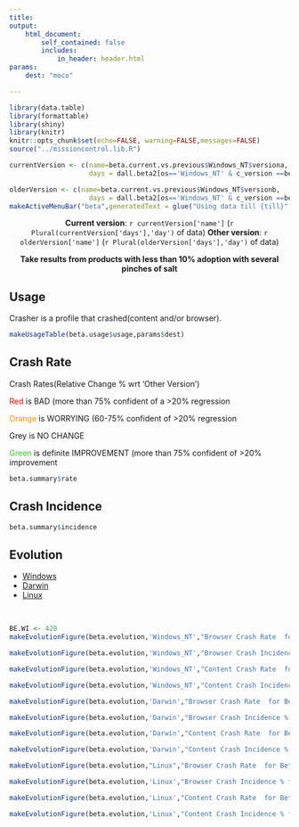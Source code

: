 ```yaml
---
title:
output:  
    html_document:
        self_contained: false
        includes:
            in_header: header.html
params:
    dest: "moco"

---
```



```r
library(data.table)
library(formattable)
library(shiny)
library(knitr)
knitr::opts_chunk$set(echo=FALSE, warning=FALSE,messages=FALSE)
source("../missioncontrol.lib.R")
```



<style type="text/css">


.main-container {
  max-width:100%;
  margin:0;
  padding:0;
}
a.nohover  {
  pointer-events: none;
  }
</style>

```r
currentVersion <- c(name=beta.current.vs.previous$Windows_NT$versiona,
                    days = dall.beta2[os=='Windows_NT' & c_version ==beta.current.vs.previous$Windows_NT$versiona, .N])

olderVersion <- c(name=beta.current.vs.previous$Windows_NT$versionb,
                    days = dall.beta2[os=='Windows_NT' & c_version ==beta.current.vs.previous$Windows_NT$versionb, .N])
makeActiveMenuBar("beta",generatedText = glue("Using data till {till}",till=dall.beta2[,max(date)]))
```



<div class = "row" style='text-align:center;'>
<div class = "col-md-6 col-md-offset-3">
<b>Current version</b>: `r currentVersion['name']` (`r Plural(currentVersion['days'],'day')`  of data) <b>Other version</b>: `r olderVersion['name']` (`r Plural(olderVersion['days'],'day')` of data)
</div>
</div>

<div class = "row" style='text-align:center;'>
<div class = "col-md-6 col-md-offset-3">
<b> Take results from products with less than 10% adoption with several pinches
of salt</b>
</div>
</div>



<div class = "row">

<div class = "col-md-2 col-md-offset-3">
<h2>Usage</h2>
<p class='notes'> Crasher is a profile that crashed(content and/or browser).</p>
</div>
<div class = "col-md-4">
```r
makeUsageTable(beta.usage$usage,params$dest)
```
</div>

</div>



<div class = "row">
<div class = "col-md-2 col-md-offset-3">
<h2>Crash Rate</h2>
<div class='notes'>
<p>Crash Rates(Relative Change % wrt 'Other Version')<p>
<p> <font color='red'>Red</font> is BAD (more than 75% confident of a >20% regression </p>
<p> <font color='darkorange'>Orange</font> is WORRYING (60-75% confident of >20% regression </p>
<p> Grey is NO CHANGE</p>
<p> <font color='limegreen'>Green</font> is definite IMPROVEMENT (more than 75% confident of >20%    improvement</p>
</div>
</div>
<div class = "col-md-4">
```r
beta.summary$rate
```
</div>
</div>

<div class = "row">
<div class = "col-md-2 col-md-offset-3">
<h2>Crash Incidence</h2>
</div>
<div class = "col-md-4">
```r
beta.summary$incidence
```
</div>
</div>

<div class = "row">
<div class = "col-md-6 col-md-offset-3">
<h2> Evolution</h2>
<ul class="nav nav-tabs" role="tablist">
 <li class="active"><a href="#beta_win_evo"  role="tab" data-toggle="tab" >Windows</a></li>
 <li><a href="#beta_darwin_evo"  role="tab" data-toggle="tab">Darwin</a></li>
 <li><a href="#beta_linux_evo"  role="tab" data-toggle="tab" >Linux</a></li>  
</ul>
</div>
</div>

<div class = "row">
<div class = "col-md-8 col-md-offset-2">
<br/>
<div class="tab-content">

<div id="beta_win_evo" class="tab-pane fade in active">

<div class = "col-md-6">
```r
BE.WI <- 420
makeEvolutionFigure(beta.evolution,'Windows_NT',"Browser Crash Rate  for Beta, Windows_NT","rate",whi="cmr",width=BE.WI,height=240)
```
</div>

<div class='col-md-6'>

```r
makeEvolutionFigure(beta.evolution,'Windows_NT',"Browser Crash Incidence % for Beta, Windows_NT","incidence",whi="cmi",width=BE.WI,height=240)
```
</div>



<div class = "col-md-6  ">
```r
makeEvolutionFigure(beta.evolution,'Windows_NT',"Content Crash Rate  for Beta, Windows_NT","rate",whi="ccr",width=BE.WI,height=240)
```
</div>
<div class = "col-md-6 ">
```r
makeEvolutionFigure(beta.evolution,'Windows_NT',"Content Crash Incidence % for Beta, Windows_NT","incidence",whi="cci",width=BE.WI,height=240)
```
</div>
</div>


<div id="beta_darwin_evo" class="tab-pane fade in">
<div class = "col-md-6">
```r
makeEvolutionFigure(beta.evolution,'Darwin',"Browser Crash Rate  for Beta, Darwin","rate",whi="cmr",width=BE.WI,height=240)
```
</div>
<div class = "col-md-6">
```r
makeEvolutionFigure(beta.evolution,'Darwin',"Browser Crash Incidence % for Beta, Darwin","incidence",whi="cmi",width=BE.WI,height=240)
```
</div>
<div class = "col-md-6">
```r
makeEvolutionFigure(beta.evolution,'Darwin',"Content Crash Rate  for Beta, Darwin","rate",whi="ccr",width=BE.WI,height=240)
```
</div>
<div class = "col-md-6">
```r
makeEvolutionFigure(beta.evolution,'Darwin',"Content Crash Incidence % for Beta, Darwin","incidence",whi="cci",width=BE.WI,height=240)
```
</div>
</div>


<div id="beta_linux_evo" class="tab-pane fade in">
<div class = "col-md-6">
```r
makeEvolutionFigure(beta.evolution,"Linux","Browser Crash Rate  for Beta, Linux","rate",whi="cmr",width=BE.WI,height=240)
```
</div>
<div class = "col-md-6">
```r
makeEvolutionFigure(beta.evolution,'Linux',"Browser Crash Incidence % for Beta, Linux","incidence",whi="cmi",width=BE.WI,height=240)
```
</div>
<div class = "col-md-6">
```r
makeEvolutionFigure(beta.evolution,'Linux',"Content Crash Rate  for Beta, Linux","rate",whi="ccr",width=BE.WI,height=240)
```
</div>
<div class = "col-md-6">
```r
makeEvolutionFigure(beta.evolution,'Linux',"Content Crash Incidence % for Beta, Linux","incidence",whi="cci",width=BE.WI,height=240)
```
</div>
</div>


</div>
</div>
</div>


